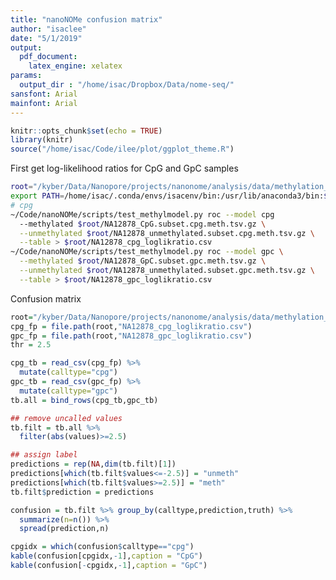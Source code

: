 ```yaml
---
title: "nanoNOMe confusion matrix"
author: "isaclee"
date: "5/1/2019"
output: 
  pdf_document:
    latex_engine: xelatex
params:
  output_dir : "/home/isac/Dropbox/Data/nome-seq/"
sansfont: Arial
mainfont: Arial
---
```


```r
knitr::opts_chunk$set(echo = TRUE)
library(knitr)
source("/home/isac/Code/ilee/plot/ggplot_theme.R")
```

First get log-likelihood ratios for CpG and GpC samples
```bash
root="/kyber/Data/Nanopore/projects/nanonome/analysis/data/methylation_standards"
export PATH=/home/isac/.conda/envs/isacenv/bin:/usr/lib/anaconda3/bin:$PATH
# cpg
~/Code/nanoNOMe/scripts/test_methylmodel.py roc --model cpg 
  --methylated $root/NA12878_CpG.subset.cpg.meth.tsv.gz \
  --unmethylated $root/NA12878_unmethylated.subset.cpg.meth.tsv.gz \
  --table > $root/NA12878_cpg_loglikratio.csv
~/Code/nanoNOMe/scripts/test_methylmodel.py roc --model gpc \
  --methylated $root/NA12878_GpC.subset.gpc.meth.tsv.gz \
  --unmethylated $root/NA12878_unmethylated.subset.gpc.meth.tsv.gz \
  --table > $root/NA12878_gpc_loglikratio.csv
```

Confusion matrix
```r
root="/kyber/Data/Nanopore/projects/nanonome/analysis/data/methylation_standards"
cpg_fp = file.path(root,"NA12878_cpg_loglikratio.csv")
gpc_fp = file.path(root,"NA12878_gpc_loglikratio.csv")
thr = 2.5

cpg_tb = read_csv(cpg_fp) %>%
  mutate(calltype="cpg")
gpc_tb = read_csv(gpc_fp) %>%
  mutate(calltype="gpc")
tb.all = bind_rows(cpg_tb,gpc_tb)

## remove uncalled values
tb.filt = tb.all %>%
  filter(abs(values)>=2.5)

## assign label
predictions = rep(NA,dim(tb.filt)[1])
predictions[which(tb.filt$values<=-2.5)] = "unmeth"
predictions[which(tb.filt$values>=2.5)] = "meth"
tb.filt$prediction = predictions

confusion = tb.filt %>% group_by(calltype,prediction,truth) %>%
  summarize(n=n()) %>%
  spread(prediction,n)
```
```r
cpgidx = which(confusion$calltype=="cpg")
kable(confusion[cpgidx,-1],caption = "CpG")
kable(confusion[-cpgidx,-1],caption = "GpC")

```